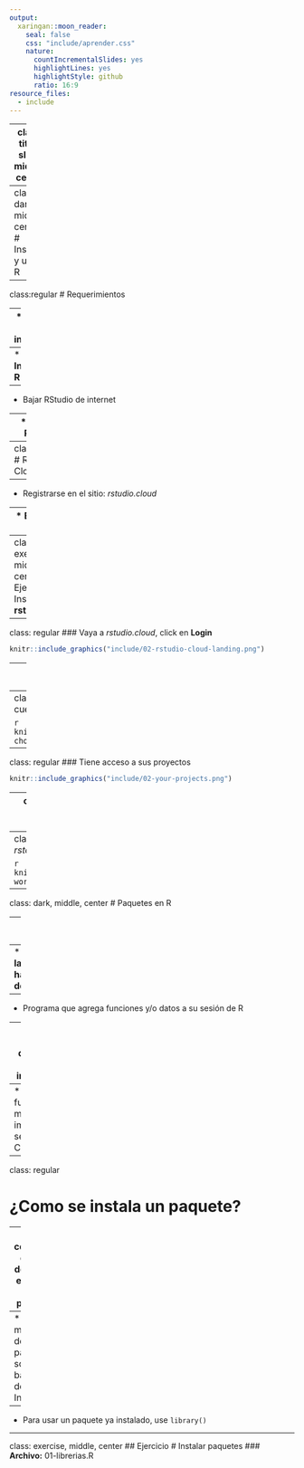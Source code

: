```yaml
---
output:
  xaringan::moon_reader:
    seal: false
    css: "include/aprender.css"
    nature:
      countIncrementalSlides: yes
      highlightLines: yes
      highlightStyle: github
      ratio: 16:9
resource_files:
  - include
---
```

---
class: title-slide, middle, center

# R, RStudio, y RStudio Cloud

---
class: dark, middle, center
# Instalar y usar R

---
class:regular
# Requerimientos

--
* Bajar R de internet

--
* **Instalar R**

--
* Bajar RStudio de internet

--
* **Instalar RStudio**

---
class:regular
# RStudio Cloud

--
* Registrarse en el sitio: *rstudio.cloud*

--
* Empezar a usar

---
class: exercise, middle, center
## Ejercicio 
# Inscribirse en **rstudio.cloud**

---
class: regular
### Vaya a *rstudio.cloud*, click en **Login**

```r
knitr::include_graphics("include/02-rstudio-cloud-landing.png")
```

---
class: regular
### Seleccione *Google*, o una alternativa

```r
knitr::include_graphics("include/02-rstudio-cloud-login.png")
```

---
class: regular
### Seleccione la cuenta que desea usar

```r
knitr::include_graphics("include/02-choose-account.png")
```

---
class: regular
### Tiene acceso a sus proyectos

```r
knitr::include_graphics("include/02-your-projects.png")
```

---
class: exercise, middle, center
## Ejercicio
# Unirse al espacio de trabajo


---
class: regular
### Navegue a *rstd.io/aprender*

```r
knitr::include_graphics("include/02-workspace.png")
```

---
class: dark, middle, center
# Paquetes en R

---
class: regular

# ¿Que es un paquete en R?

--
* **Expande las habilidades de R**

--
* Programa que agrega funciones y/o datos a su sesión de R

--
* Se instala después de instalar R

--
* La fuente más importante se llama CRAN

---
class: regular

# ¿Como se instala un paquete?

--
* Un comando dentro de R baja e instala el paquete

--
* La mayoría de paquetes son bajados de Internet

--
* Para usar un paquete ya instalado, use `library()`

---
class: exercise, middle, center
## Ejercicio
# Instalar paquetes
### **Archivo:** 01-librerias.R
